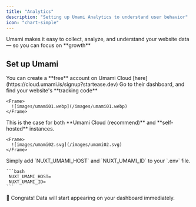 ```yaml
---
title: "Analytics"
description: "Setting up Umami Analytics to understand user behavior"
icon: "chart-simple"
---
```


<Note>
  Umami makes it easy to collect, analyze, and understand your website data — so you can focus on **growth**
</Note>

## Set up Umami

<Steps>
  <Step title="Create a Account">
    You can create a **free** account on Umami Cloud [here](https://cloud.umami.is/signup?startease.dev)
  </Step>
  <Step title="Find Tracking Code">
    Go to their dashboard, and find your website's **tracking code**

    <Frame>
      ![images/umami01.webp](/images/umami01.webp)
    </Frame>
  </Step>
  <Step title="Extract host and ID">
    This is the case for both **Umami Cloud (recommend)** and **self-hosted** instances.

    <Frame>
      ![images/umami02.svg](/images/umami02.svg)
    </Frame>
  </Step>
  <Step title="Add the Keys">
    Simply add `NUXT_UMAMI_HOST` and `NUXT_UMAMI_ID` to your `.env` file.

    ```bash
     NUXT_UMAMI_HOST=
     NUXT_UMAMI_ID=
    ```
  </Step>
</Steps>

<Check>
  🎉 Congrats! Data will start appearing on your dashboard immediately.
</Check>
